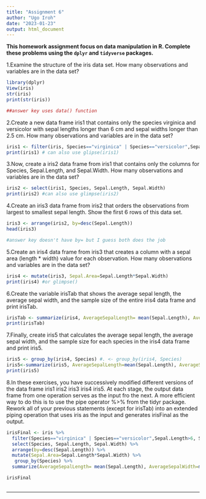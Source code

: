 ```yaml
---
title: "Assignment 6"
author: "Ugo Iroh"
date: "2023-01-23"
output: html_document
---
```


**This homework assignment focus on data manipulation in R. Complete these problems using the `dplyr` and `tidyverse` packages.**

1.Examine the structure of the iris data set. How many observations and variables are in the data set?
```r
library(dplyr)
View(iris)
str(iris)
print(str(iris))

##answer key uses data() function
```

2.Create a new data frame iris1 that contains only the species virginica and versicolor with sepal lengths longer than 6 cm and sepal widths longer than 2.5 cm. How many observations and variables are in the data set?
```r
iris1 <- filter(iris, Species=="virginica" | Species=="versicolor",Sepal.Length>6, Sepal.Width>2.5)
print(iris1) # can also use glipse(iris1)
```

3.Now, create a iris2 data frame from iris1 that contains only the columns for Species, Sepal.Length, and Sepal.Width. How many observations and variables are in the data set?
```r
iris2 <- select(iris1, Species, Sepal.Length, Sepal.Width)
print(iris2) #can also use glimpse(iris2)
```

4.Create an iris3 data frame from iris2 that orders the observations from largest to smallest sepal length. Show the first 6 rows of this data set.
```r
iris3 <- arrange(iris2, by=desc(Sepal.Length))
head(iris3) 

#answer key doesn't have by= but I guess both does the job
```

5.Create an iris4 data frame from iris3 that creates a column with a sepal area (length * width) value for each observation. How many observations and variables are in the data set?
```r
iris4 <- mutate(iris3, Sepal.Area=Sepal.Length*Sepal.Width)
print(iris4) #or glimpse()
```


6.Create the variable irisTab that shows the average sepal length, the average sepal width, and the sample size of the entire iris4 data frame and print irisTab.
```r

irisTab <- summarize(iris4, AverageSepalLength= mean(Sepal.Length), AverageSepalWidth=mean (Sepal.Width),SampleSize=n()) 
print(irisTab)


```

7.Finally, create iris5 that calculates the average sepal length, the average sepal width, and the sample size for each species in the iris4 data frame and print iris5.
```r
iris5 <- group_by(iris4, Species) #. <- group_by(iris4, Species) 
iris5<-summarize(iris5, AverageSepalLength=mean(Sepal.Length), AverageSepalWidth=mean(Sepal.Width), SampleSize=n())
print(iris5)
```


8.In these exercises, you have successively modified different versions of the data frame iris1 iris2 iris3 iris4 iris5. At each stage, the output data frame from one operation serves as the input fro the next. A more efficient way to do this is to use the pipe operator %>% from the tidyr package. Rework all of your previous statements (except for irisTab) into an extended piping operation that uses iris as the input and generates irisFinal as the output.

```r
irisFinal <- iris %>%
  filter(Species=="virginica" | Species=="versicolor",Sepal.Length>6, Sepal.Width>2.5) %>%
  select(Species, Sepal.Length, Sepal.Width) %>%
  arrange(by=desc(Sepal.Length)) %>%
  mutate(Sepal.Area=Sepal.Length*Sepal.Width) %>%
   group_by(Species) %>%
  summarize(AverageSepalLength= mean(Sepal.Length), AverageSepalWidth=mean (Sepal.Width),SampleSize=n()) 

irisFinal
  


```

----------